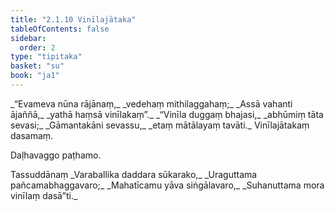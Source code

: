 ```yaml
---
title: "2.1.10 Vinīlajātaka"
tableOfContents: false
sidebar:
  order: 2
type: "tipitaka"
basket: "su"
book: "ja1"
---
```



<DynamicBreadcrumb />

<Division number="19" book="ja1" bookNo="22" page="189">

<Paragraph number="369" type="verses" book="ja1">
_“Evameva nūna rājānaṃ,_  
_vedehaṃ mithilaggahaṃ;_  
_Assā vahanti ājaññā,_  
_yathā haṃsā vinīlakaṃ”._  

</Paragraph>

</Division>
<Division number="20" book="ja1" bookNo="22" page="189">

<Paragraph number="370" type="verses" book="ja1">
_“Vinīla duggaṃ bhajasi,_  
_abhūmiṃ tāta sevasi;_  
_Gāmantakāni sevassu,_  
_etaṃ mātālayaṃ tavāti._  


</Paragraph>
</Division>

<Paragraph number="371" type="center" book="ja1">
Vinīlajātakaṃ dasamaṃ.

  
Daḷhavaggo paṭhamo.



</Paragraph>

<Paragraph number="372" type="center" book="ja1">
Tassuddānaṃ


</Paragraph>

<Paragraph number="373" type="verses" book="ja1">
_Varaballika daddara sūkarako,_  
_Uraguttama pañcamabhaggavaro;_  
_Mahatīcamu yāva siṅgālavaro,_  
_Suhanuttama mora vinīlaṃ dasā”ti._
</Paragraph>